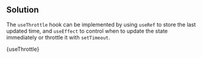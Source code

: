 

## Solution

The `useThrottle` hook can be implemented by using `useRef` to store the last updated time, and `useEffect` to control when to update the state immediately or throttle it with `setTimeout`.

<MDXCodeBlock>{useThrottle}</MDXCodeBlock>
